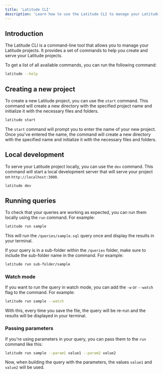 ```yaml
---
title: 'Latitude CLI'
description: 'Learn how to use the Latitude CLI to manage your Latitude projects'
---
```


## Introduction

The Latitude CLI is a command-line tool that allows you to manage your Latitude projects. It provides a set of commands to help you create and serve your Latitude projects.

To get a list of all available commands, you can run the following command:

```bash
latitude --help
```

## Creating a new project

To create a new Latitude project, you can use the `start` command. This command will create a new directory with the specified project name and initialize it with the necessary files and folders.

```bash
latitude start
```

The `start` command will prompt you to enter the name of your new project. Once you've entered the name, the command will create a new directory with the specified name and initialize it with the necessary files and folders.

## Local development

To serve your Latitude project locally, you can use the `dev` command. This command will start a local development server that will serve your project on `http://localhost:3000`.

```bash
latitude dev
```

## Running queries

To check that your queries are working as expected, you can run them locally using the `run` command. For example:

```bash
latitude run sample
```

This will run the `/queries/sample.sql` query once and display the results in your terminal.

If your query is in a sub-folder within the `/queries` folder, make sure to include the sub-folder name in the command. For example:

```bash
latitude run sub-folder/sample
```

### Watch mode

If you want to run the query in watch mode, you can add the `-w` or `--watch` flag to the command. For example:

```bash
latitude run sample --watch
```

With this, every time you save the file, the query will be re-run and the results will be displayed in your terminal.

### Passing parameters

If you're using parameters in your query, you can pass them to the `run` command like this:

```bash
latitude run sample --param1 value1 --param2 value2
```

Now, when building the query with the parameters, the values `value1` and `value2` will be used.